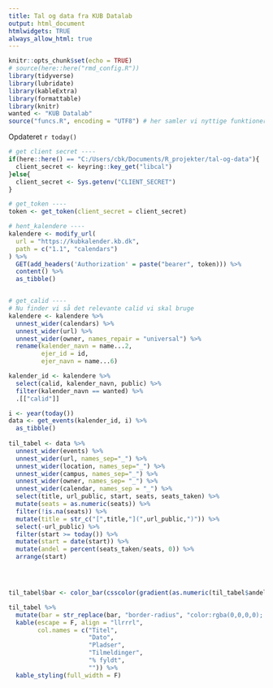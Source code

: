 ```yaml
---
title: Tal og data fra KUB Datalab
output: html_document
htmlwidgets: TRUE
always_allow_html: true
---
```




```r
knitr::opts_chunk$set(echo = TRUE)
# source(here::here("rmd_config.R"))
library(tidyverse)
library(lubridate)
library(kableExtra)
library(formattable)
library(knitr)
wanted <- "KUB Datalab"
source("funcs.R", encoding = "UTF8") # her samler vi nyttige funktioner
```

Opdateret `r today()`

```r
# get client secret ----
if(here::here() == "C:/Users/cbk/Documents/R_projekter/tal-og-data"){
  client_secret <- keyring::key_get("libcal")
}else{
  client_secret <- Sys.getenv("CLIENT_SECRET")
}

# get_token ----
token <- get_token(client_secret = client_secret)

# hent_kalendere ----
kalendere <- modify_url(
  url = "https://kubkalender.kb.dk",
  path = c("1.1", "calendars")
) %>% 
  GET(add_headers('Authorization' = paste("bearer", token))) %>% 
  content() %>% 
  as_tibble()


# get_calid ----
# Nu finder vi så det relevante calid vi skal bruge
kalendere <- kalendere %>%
  unnest_wider(calendars) %>%
  unnest_wider(url) %>%
  unnest_wider(owner, names_repair = "universal") %>%
  rename(kalender_navn = name...2,
         ejer_id = id,
         ejer_navn = name...6)

kalender_id <- kalendere %>%
  select(calid, kalender_navn, public) %>%
  filter(kalender_navn == wanted) %>% 
  .[["calid"]]
```


```r
i <- year(today())
data <- get_events(kalender_id, i) %>% 
  as_tibble() 
  
til_tabel <- data %>% 
  unnest_wider(events) %>%
  unnest_wider(url, names_sep="_") %>%
  unnest_wider(location, names_sep="_") %>%
  unnest_wider(campus, names_sep="_") %>%
  unnest_wider(owner, names_sep= "_") %>%
  unnest_wider(calendar, names_sep = "_") %>% 
  select(title, url_public, start, seats, seats_taken) %>% 
  mutate(seats = as.numeric(seats)) %>% 
  filter(!is.na(seats)) %>% 
  mutate(title = str_c("[",title,"](",url_public,")")) %>% 
  select(-url_public) %>% 
  filter(start >= today()) %>% 
  mutate(start = date(start)) %>% 
  mutate(andel = percent(seats_taken/seats, 0)) %>% 
  arrange(start) 




til_tabel$bar <- color_bar(csscolor(gradient(as.numeric(til_tabel$andel), "red", "green")))(til_tabel$andel)

til_tabel %>%
  mutate(bar = str_replace(bar, "border-radius", "color:rgba(0,0,0,0); border-radius")) %>% 
  kable(escape = F, align = "llrrrl", 
        col.names = c("Titel",
                      "Dato",
                      "Pladser",
                      "Tilmeldinger",
                      "% fyldt",
                      "")) %>% 
  kable_styling(full_width = F)
```

